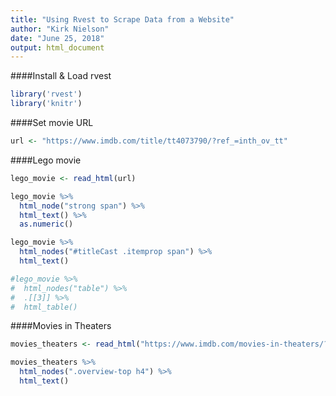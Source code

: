 ---
title: "Using Rvest to Scrape Data from a Website"
author: "Kirk Nielson"
date: "June 25, 2018"
output: html_document
---


####Install & Load rvest
```{r}
library('rvest')
library('knitr')

```

####Set movie URL
```{r}
url <- "https://www.imdb.com/title/tt4073790/?ref_=inth_ov_tt"
```


####Lego movie
```{r}
lego_movie <- read_html(url)

lego_movie %>%
  html_node("strong span") %>%
  html_text() %>%
  as.numeric()

lego_movie %>%
  html_nodes("#titleCast .itemprop span") %>%
  html_text()

#lego_movie %>%
#  html_nodes("table") %>%
#  .[[3]] %>%
#  html_table()

```



####Movies in Theaters
```{r}
movies_theaters <- read_html("https://www.imdb.com/movies-in-theaters/?ref_=nv_mv_inth")

movies_theaters %>%
  html_nodes(".overview-top h4") %>%
  html_text()

```









